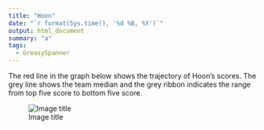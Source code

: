 ```yaml
---
title: "Hoon"
date: "`r format(Sys.time(), '%d %B, %Y')`"
output: html_document
summary: "a"
tags:
  - GreasySpanner
---
```


The red line in the graph below shows the trajectory of Hoon's scores. The grey line shows the team median and the grey ribbon indicates the range from top five score to bottom five score.

![Image title](Hoon.jpg)
